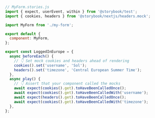 ```js
// MyForm.stories.js
import { expect, userEvent, within } from '@storybook/test';
import { cookies, headers } from '@storybook/nextjs/headers.mock';

import MyForm from './my-form';

export default {
  component: MyForm,
};

export const LoggedInEurope = {
  async beforeEach() {
    // 👇 Set mock cookies and headers ahead of rendering
    cookies().set('username', 'Sol');
    headers().set('timezone', 'Central European Summer Time');
  },
  async play() {
    // 👇 Assert that your component called the mocks
    await expect(cookies().get).toHaveBeenCalledOnce();
    await expect(cookies().get).toHaveBeenCalledWith('username');
    await expect(headers().get).toHaveBeenCalledOnce();
    await expect(cookies().get).toHaveBeenCalledWith('timezone');
  },
};
```

